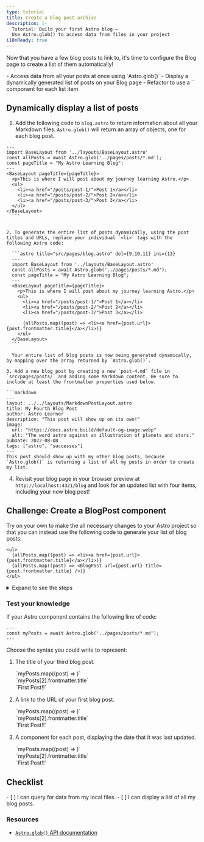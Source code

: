 ```yaml
---
type: tutorial
title: Create a blog post archive
description: |-
  Tutorial: Build your first Astro blog —
  Use Astro.glob() to access data from files in your project
i18nReady: true
---
```




Now that you have a few blog posts to link to, it's time to configure the Blog page to create a list of them automatically!

<PreCheck>
  - Access data from all your posts at once using `Astro.glob()`
  - Display a dynamically generated list of posts on your Blog page
  - Refactor to use a `<BlogPost />` component for each list item
</PreCheck>

## Dynamically display a list of posts

1. Add the following code to `blog.astro` to return information about all your Markdown files. `Astro.glob()` will return an array of objects, one for each blog post.

  ```astro title="src/pages/blog.astro" ins={3}
  ---
  import BaseLayout from '../layouts/BaseLayout.astro'
  const allPosts = await Astro.glob('../pages/posts/*.md');
  const pageTitle = "My Astro Learning Blog";
  ---
  <BaseLayout pageTitle={pageTitle}>
    <p>This is where I will post about my journey learning Astro.</p>
    <ul>
      <li><a href="/posts/post-1/">Post 1</a></li>
      <li><a href="/posts/post-2/">Post 2</a></li>
      <li><a href="/posts/post-3/">Post 3</a></li>
    </ul>
  </BaseLayout>
    ```


2. To generate the entire list of posts dynamically, using the post titles and URLs, replace your individual `<li>` tags with the following Astro code:

    ```astro title="src/pages/blog.astro" del={9,10,11} ins={13}
    ---
    import BaseLayout from '../layouts/BaseLayout.astro'
    const allPosts = await Astro.glob('../pages/posts/*.md');
    const pageTitle = "My Astro Learning Blog";
    ---
    <BaseLayout pageTitle={pageTitle}>
      <p>This is where I will post about my journey learning Astro.</p>
      <ul>
        <li><a href="/posts/post-1/">Post 1</a></li>
        <li><a href="/posts/post-2/">Post 2</a></li>
        <li><a href="/posts/post-3/">Post 3</a></li>

        {allPosts.map((post) => <li><a href={post.url}>{post.frontmatter.title}</a></li>)}
      </ul>
    </BaseLayout>
    ```

    Your entire list of blog posts is now being generated dynamically, by mapping over the array returned by `Astro.glob()`.

3. Add a new blog post by creating a new `post-4.md` file in `src/pages/posts/` and adding some Markdown content. Be sure to include at least the frontmatter properties used below.

  ```markdown
  ---
  layout: ../../layouts/MarkdownPostLayout.astro
  title: My Fourth Blog Post
  author: Astro Learner
  description: "This post will show up on its own!"
  image: 
    url: "https://docs.astro.build/default-og-image.webp"
    alt: "The word astro against an illustration of planets and stars."
  pubDate: 2022-08-08
  tags: ["astro", "successes"]
  ---
  This post should show up with my other blog posts, because `Astro.glob()` is returning a list of all my posts in order to create my list.
  ```

4. Revisit your blog page in your browser preview at `http://localhost:4321/blog` and look for an updated list with four items, including your new blog post!

<Box icon="puzzle-piece">

## Challenge: Create a BlogPost component

Try on your own to make the all necessary changes to your Astro project so that you can instead use the following code to generate your list of blog posts:

```astro title="src/pages/blog.astro" del={2} ins={3}
<ul>
  {allPosts.map((post) => <li><a href={post.url}>{post.frontmatter.title}</a></li>)}
  {allPosts.map((post) => <BlogPost url={post.url} title={post.frontmatter.title} />)}
</ul>
```

<details>
<summary>Expand to see the steps</summary>

1. Create a new component in `src/components/`.

    <details>
    <summary>Show the filename</summary>
    ```
    BlogPost.astro
    ```
    </details>

2. Write the line of code in your component so that it will be able to receive a `title` and `url` as `Astro.props`.

    <details>
    <summary>Show the code</summary>
    ```astro
    ---
    // src/components/BlogPost.astro
    const { title, url } = Astro.props;
    ---
    ```
    </details>

3. Add the templating used to create each item in your blog post list.

    <details>
    <summary>Show the code</summary>
    ```astro
    <!-- src/components/BlogPost.astro -->
    <li><a href={url}>{title}</a></li>
    ```
    </details>

4. Import the new component into your Blog page.

    <details>
    <summary>Show the code</summary>
    ```astro title="src/pages/blog.astro" ins={3}
    ---
    import BaseLayout from '../layouts/BaseLayout.astro';
    import BlogPost from '../components/BlogPost.astro';
    const allPosts = await Astro.glob('../pages/posts/*.md');
    const pageTitle = "My Astro Learning Blog";
    ---
    ```
    </details>

5. Check Yourself: see the finished component code.

    <details>
    <summary>Show the code</summary>
    ```astro title="src/components/BlogPost.astro"
    ---
    const { title, url } = Astro.props
    ---
    <li><a href={url}>{title}</a></li>
    ```
    ```astro title="src/pages/blog.astro" ins={3,10}
    ---
    import BaseLayout from '../layouts/BaseLayout.astro';
    import BlogPost from '../components/BlogPost.astro';
    const allPosts = await Astro.glob('../pages/posts/*.md');
    const pageTitle = "My Astro Learning Blog"
    ---
    <BaseLayout pageTitle={pageTitle}>
      <p>This is where I will post about my journey learning Astro.</p>
      <ul>
        {allPosts.map((post) => <BlogPost url={post.url} title={post.frontmatter.title} />)}
      </ul>
    </BaseLayout>
    ```
    </details>
</details>
</Box>



<Box icon="question-mark">

### Test your knowledge

If your Astro component contains the following line of code: 

```astro
---
const myPosts = await Astro.glob('../pages/posts/*.md');
---
```

Choose the syntax you could write to represent:

1. The title of your third blog post.  

    <MultipleChoice>
      <Option>
        `myPosts.map((post) => <LastUpdated date={post.frontmatter.pubDate} />)`
      </Option>
      <Option isCorrect>
        `myPosts[2].frontmatter.title`
      </Option>
      <Option>
        `<a href={myPosts[0].url}>First Post!!</a>`
      </Option>
    </MultipleChoice>

2. A link to the URL of your first blog post. 

    <MultipleChoice>
      <Option>
        `myPosts.map((post) => <LastUpdated date={post.frontmatter.pubDate} />)`
      </Option>
      <Option>
        `myPosts[2].frontmatter.title`
      </Option>
      <Option isCorrect>
        `<a href={myPosts[0].url}>First Post!!</a>`
      </Option>
    </MultipleChoice>

3. A component for each post, displaying the date that it was last updated.

    <MultipleChoice>
      <Option isCorrect>
        `myPosts.map((post) => <LastUpdated date={post.frontmatter.pubDate} />)`
      </Option>
      <Option>
        `myPosts[2].frontmatter.title`
      </Option>
      <Option>
        `<a href={myPosts[0].url}>First Post!!</a>`
      </Option>
    </MultipleChoice>

</Box>

## Checklist

<Box icon="check-list">

<Checklist>
- [ ] I can query for data from my local files.
- [ ] I can display a list of all my blog posts.
</Checklist>
</Box>

### Resources

- [`Astro.glob()` API documentation](/en/reference/api-reference/#astroglob)
